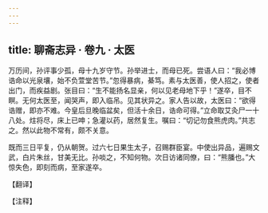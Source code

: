 ```yaml
---
---
---
```

title: 聊斋志异 · 卷九 · 太医
---

万历间，孙评事少孤，母十九岁守节。孙举进士，而母已死。尝语人曰：“我必博诰命以光泉壤，始不负萱堂苦节。”忽得暴病，綦笃。素与太医善，使人招之，使者出门，而疾益剧。张目曰：“生不能扬名显亲，何以见老母地下乎！”遂卒，目不瞑。无何太医至，闻哭声，即入临吊。见其状异之。家人告以故，太医曰：“欲得诰赠，即亦不难。今皇后旦晚临盆矣，但活十余日，诰命可得。”立命取艾灸尸一十八处。炷将尽，床上已呻；急灌以药，居然复生。嘱曰：“切记勿食熊虎肉。”共志之。然以此物不常有，颇不关意。

既而三日平复，仍从朝贺。过六七日果生太子，召赐群臣宴。中使出异品，遍赐文武，白片朱丝，甘美无比。孙啖之，不知何物。次日访诸同僚，曰：“熊膰也。”大惊失色，即刻而病，至家遂卒。

【翻译】

【注释】

